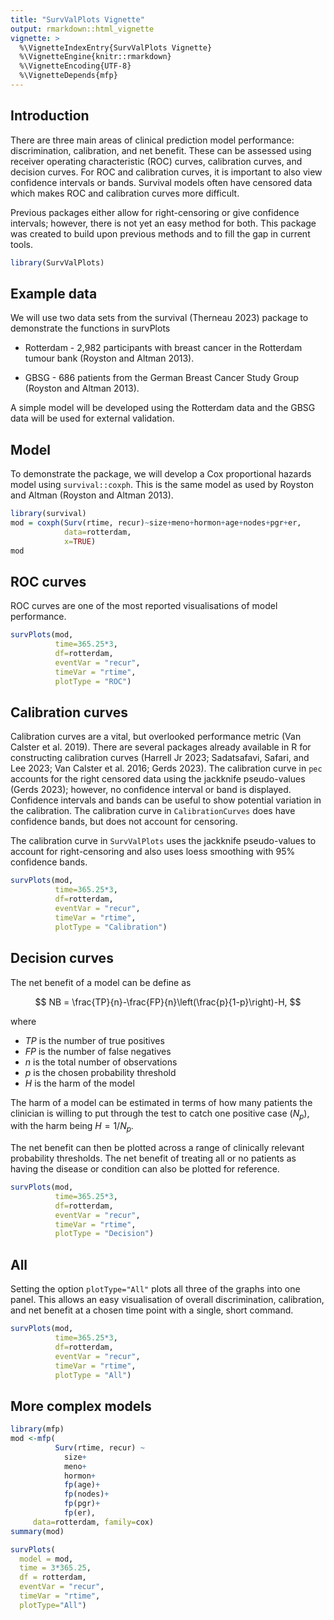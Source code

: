 ```yaml
---
title: "SurvValPlots Vignette"
output: rmarkdown::html_vignette
vignette: >
  %\VignetteIndexEntry{SurvValPlots Vignette}
  %\VignetteEngine{knitr::rmarkdown}
  %\VignetteEncoding{UTF-8}
  %\VignetteDepends{mfp}
---
```


## Introduction

There are three main areas of clinical prediction model performance: discrimination, calibration, and net benefit. These can be assessed using receiver operating characteristic (ROC) curves, calibration curves, and decision curves. For ROC and calibration curves, it is important to also view confidence intervals or bands. Survival models often have censored data which makes ROC and calibration curves more difficult.

Previous packages either allow for right-censoring or give confidence intervals; however, there is not yet an easy method for both. This package was created to build upon previous methods and to fill the gap in current tools.

```r
library(SurvValPlots)
```

## Example data

We will use two data sets from the survival (Therneau 2023) package to demonstrate the functions in survPlots

-   Rotterdam - 2,982 participants with breast cancer in the Rotterdam tumour bank (Royston and Altman 2013).

-   GBSG - 686 patients from the German Breast Cancer Study Group (Royston and Altman 2013).

A simple model will be developed using the Rotterdam data and the GBSG data will be used for external validation.

## Model

To demonstrate the package, we will develop a Cox proportional hazards model using `survival::coxph`. This is the same model as used by Royston and Altman (Royston and Altman 2013).

```r
library(survival)
mod = coxph(Surv(rtime, recur)~size+meno+hormon+age+nodes+pgr+er, 
            data=rotterdam,
            x=TRUE)
mod
```

## ROC curves

ROC curves are one of the most reported visualisations of model performance.

```r
survPlots(mod, 
          time=365.25*3, 
          df=rotterdam,
          eventVar = "recur",
          timeVar = "rtime",
          plotType = "ROC")
```

## Calibration curves

Calibration curves are a vital, but overlooked performance metric (Van Calster et al. 2019). There are several packages already available in R for constructing calibration curves (Harrell Jr 2023; Sadatsafavi, Safari, and Lee 2023; Van Calster et al. 2016; Gerds 2023). The calibration curve in `pec` accounts for the right censored data using the jackknife pseudo-values (Gerds 2023); however, no confidence interval or band is displayed. Confidence intervals and bands can be useful to show potential variation in the calibration. The calibration curve in `CalibrationCurves` does have confidence bands, but does not account for censoring.

The calibration curve in `SurvValPlots` uses the jackknife pseudo-values to account for right-censoring and also uses loess smoothing with 95% confidence bands.

```r
survPlots(mod, 
          time=365.25*3, 
          df=rotterdam,
          eventVar = "recur",
          timeVar = "rtime",
          plotType = "Calibration")
```

## Decision curves

The net benefit of a model can be define as

$$
NB = \frac{TP}{n}-\frac{FP}{n}\left(\frac{p}{1-p}\right)-H,
$$

where

-   $TP$ is the number of true positives
-   $FP$ is the number of false negatives
-   $n$ is the total number of observations
-   $p$ is the chosen probability threshold
-   $H$ is the harm of the model

The harm of a model can be estimated in terms of how many patients the clinician is willing to put through the test to catch one positive case ($N_p$), with the harm being $H=1/N_p$.

The net benefit can then be plotted across a range of clinically relevant probability thresholds. The net benefit of treating all or no patients as having the disease or condition can also be plotted for reference.

```r
survPlots(mod, 
          time=365.25*3, 
          df=rotterdam,
          eventVar = "recur",
          timeVar = "rtime",
          plotType = "Decision")
```

## All

Setting the option `plotType="All"` plots all three of the graphs into one panel. This allows an easy visualisation of overall discrimination, calibration, and net benefit at a chosen time point with a single, short command.

```r
survPlots(mod, 
          time=365.25*3, 
          df=rotterdam,
          eventVar = "recur",
          timeVar = "rtime",
          plotType = "All")
```

## More complex models

```r
library(mfp)
mod <-mfp(
          Surv(rtime, recur) ~ 
            size+
            meno+
            hormon+
            fp(age)+
            fp(nodes)+
            fp(pgr)+
            fp(er),
     data=rotterdam, family=cox)
summary(mod)
```

```r
survPlots(
  model = mod,
  time = 3*365.25,
  df = rotterdam,
  eventVar = "recur",
  timeVar = "rtime",
  plotType="All")
```
